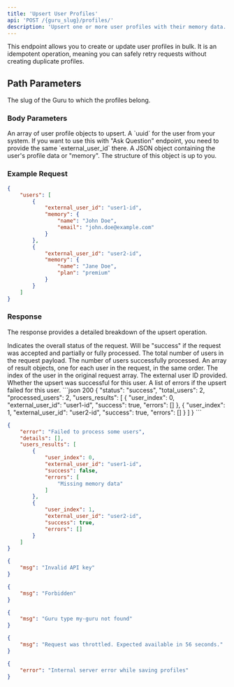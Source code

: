 ```yaml
---
title: 'Upsert User Profiles'
api: 'POST /{guru_slug}/profiles/'
description: 'Upsert one or more user profiles with their memory data.'
---
```


This endpoint allows you to create or update user profiles in bulk. It is an idempotent operation, meaning you can safely retry requests without creating duplicate profiles.

## Path Parameters

<ParamField path="guru_slug" type="string" required>
  The slug of the Guru to which the profiles belong.
</ParamField>

### Body Parameters

<ParamField body="users" type="object[]" required>
  An array of user profile objects to upsert.
  <Expandable title="User Object Properties">
    <ParamField body="external_user_id" type="string" required>
      A `uuid` for the user from your system. If you want to use this with "Ask Question" endpoint, you need to provide the same `external_user_id` there.
    </ParamField>
    <ParamField body="memory" type="object" required>
      A JSON object containing the user's profile data or "memory". The structure of this object is up to you.
    </ParamField>
  </Expandable>
</ParamField>


### Example Request

```json
{
    "users": [
        {
            "external_user_id": "user1-id",
            "memory": {
                "name": "John Doe",
                "email": "john.doe@example.com"
            }
        },
        {
            "external_user_id": "user2-id", 
            "memory": {
                "name": "Jane Doe",
                "plan": "premium"
            }
        }
    ]
}
```

### Response

The response provides a detailed breakdown of the upsert operation.

<ResponseField name="status" type="string">
  Indicates the overall status of the request. Will be "success" if the request was accepted and partially or fully processed.
</ResponseField>

<ResponseField name="total_users" type="number">
  The total number of users in the request payload.
</ResponseField>

<ResponseField name="processed_users" type="number">
  The number of users successfully processed.
</ResponseField>

<ResponseField name="users_results" type="array">
  An array of result objects, one for each user in the request, in the same order.
    <Expandable title="User Result Object">
        <ResponseField name="user_index" type="number">
            The index of the user in the original request array.
        </ResponseField>
        <ResponseField name="external_user_id" type="string">
            The external user ID provided.
        </ResponseField>
        <ResponseField name="success" type="boolean">
            Whether the upsert was successful for this user.
        </ResponseField>
        <ResponseField name="errors" type="array">
            A list of errors if the upsert failed for this user.
        </ResponseField>
    </Expandable>
</ResponseField>

<ResponseExample>
```json 200
{
    "status": "success",
    "total_users": 2,
    "processed_users": 2,
    "users_results": [
        {
            "user_index": 0,
            "external_user_id": "user1-id",
            "success": true,
            "errors": []
        },
        {
            "user_index": 1,
            "external_user_id": "user2-id",
            "success": true,
            "errors": []
        }
    ]
}
```

```json 400
{
    "error": "Failed to process some users",
    "details": [],
    "users_results": [
        {
            "user_index": 0,
            "external_user_id": "user1-id",
            "success": false,
            "errors": [
                "Missing memory data"
            ]
        },
        {
            "user_index": 1,
            "external_user_id": "user2-id",
            "success": true,
            "errors": []
        }
    ]
}
```

```json 401
{
    "msg": "Invalid API key"
}
```

```json 403
{
    "msg": "Forbidden"
}
```

```json 404
{
    "msg": "Guru type my-guru not found"
}
```

```json 429
{
    "msg": "Request was throttled. Expected available in 56 seconds."
}
```

```json 500
{
    "error": "Internal server error while saving profiles"
}
```
</ResponseExample>
